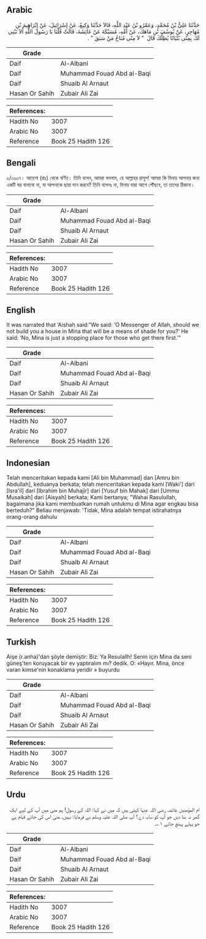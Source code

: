 ## Arabic


<div dir="rtl" lang="ar" style={{fontSize:'larger',backgroundColor:'#f8f9fa',padding:20}}>
حَدَّثَنَا عَلِيُّ بْنُ مُحَمَّدٍ، وَعَمْرُو بْنُ عَبْدِ اللَّهِ، قَالاَ حَدَّثَنَا وَكِيعٌ، عَنْ إِسْرَائِيلَ، عَنْ إِبْرَاهِيمَ بْنِ مُهَاجِرٍ، عَنْ يُوسُفَ بْنِ مَاهَكَ، عَنْ أُمِّهِ، مُسَيْكَةَ عَنْ عَائِشَةَ، قَالَتْ قُلْنَا يَا رَسُولَ اللَّهِ أَلاَ نَبْنِي لَكَ بِمِنًى بُنْيَانًا يُظِلُّكَ قَالَ ‏ "‏ لاَ مِنًى مُنَاخُ مَنْ سَبَقَ ‏"‏ ‏.‏
</div>
<div style={{backgroundColor:'#f8f9fa',padding:20, marginBottom: 10}}><table> <thead> <tr> <th>Grade</th> <th></th> </tr> </thead> <tbody> <tr><td>Daif</td><td>Al-Albani</td></tr><tr><td>Daif</td><td>Muhammad Fouad Abd al-Baqi</td></tr><tr><td>Daif</td><td>Shuaib Al Arnaut</td></tr><tr><td>Hasan Or Sahih</td><td>Zubair Ali Zai</td></tr></tbody></table><table> <thead> <tr> <th>References:</th> <th></th> </tr> </thead> <tbody><tr><td>Hadith No</td><td>3007</td></tr><tr><td>Arabic No</td><td>3007</td></tr><tr><td>Reference</td><td>Book 25 Hadith 126</td></tr></tbody></table></div>

## Bengali


<div dir="ltr" lang="bn" style={{fontSize:'larger',backgroundColor:'#f8f9fa',padding:20}}>
২/৩০০৭। আয়েশা (রাঃ) থেকে বর্ণিত। তিনি বলেন, আমরা বললাম, হে আল্লাহর রাসূল! আমরা কি মিনায় আপনার জন্য একটি ঘর বানাবো না, যা আপনাকে ছায়া দান করবে? তিনি বলেনঃ না, মিনায় যারা আগে পৌঁছবে, তা তাদের ঠিকানা।
</div>
<div style={{backgroundColor:'#f8f9fa',padding:20, marginBottom: 10}}><table> <thead> <tr> <th>Grade</th> <th></th> </tr> </thead> <tbody> <tr><td>Daif</td><td>Al-Albani</td></tr><tr><td>Daif</td><td>Muhammad Fouad Abd al-Baqi</td></tr><tr><td>Daif</td><td>Shuaib Al Arnaut</td></tr><tr><td>Hasan Or Sahih</td><td>Zubair Ali Zai</td></tr></tbody></table><table> <thead> <tr> <th>References:</th> <th></th> </tr> </thead> <tbody><tr><td>Hadith No</td><td>3007</td></tr><tr><td>Arabic No</td><td>3007</td></tr><tr><td>Reference</td><td>Book 25 Hadith 126</td></tr></tbody></table></div>

## English


<div dir="ltr" lang="en" style={{fontSize:'larger',backgroundColor:'#f8f9fa',padding:20}}>
It was narrated that ‘Aishah said:“We said: ‘O Messenger of Allah, should we not build you a house in Mina that will be a means of shade for you?’ He said: ‘No, Mina is just a stopping place for those who get there first.’”
</div>
<div style={{backgroundColor:'#f8f9fa',padding:20, marginBottom: 10}}><table> <thead> <tr> <th>Grade</th> <th></th> </tr> </thead> <tbody> <tr><td>Daif</td><td>Al-Albani</td></tr><tr><td>Daif</td><td>Muhammad Fouad Abd al-Baqi</td></tr><tr><td>Daif</td><td>Shuaib Al Arnaut</td></tr><tr><td>Hasan Or Sahih</td><td>Zubair Ali Zai</td></tr></tbody></table><table> <thead> <tr> <th>References:</th> <th></th> </tr> </thead> <tbody><tr><td>Hadith No</td><td>3007</td></tr><tr><td>Arabic No</td><td>3007</td></tr><tr><td>Reference</td><td>Book 25 Hadith 126</td></tr></tbody></table></div>

## Indonesian


<div dir="ltr" lang="id" style={{fontSize:'larger',backgroundColor:'#f8f9fa',padding:20}}>
Telah menceritakan kepada kami [Ali bin Muhammad] dan [Amru bin Abdullah], keduanya berkata; telah menceritakan kepada kami [Waki'] dari [Isra'il] dari [Ibrahim bin Muhajir] dari [Yusuf bin Mahak] dari [Ummu Musaikah] dari [Aisyah] berkata; Kami bertanya; "Wahai Rasulullah, bagaimana jika kami membuatkan rumah untukmu di Mina agar engkau bisa berteduh?" Beliau menjawab: 'Tidak, Mina adalah tempat istirahatnya orang-orang dahulu
</div>
<div style={{backgroundColor:'#f8f9fa',padding:20, marginBottom: 10}}><table> <thead> <tr> <th>Grade</th> <th></th> </tr> </thead> <tbody> <tr><td>Daif</td><td>Al-Albani</td></tr><tr><td>Daif</td><td>Muhammad Fouad Abd al-Baqi</td></tr><tr><td>Daif</td><td>Shuaib Al Arnaut</td></tr><tr><td>Hasan Or Sahih</td><td>Zubair Ali Zai</td></tr></tbody></table><table> <thead> <tr> <th>References:</th> <th></th> </tr> </thead> <tbody><tr><td>Hadith No</td><td>3007</td></tr><tr><td>Arabic No</td><td>3007</td></tr><tr><td>Reference</td><td>Book 25 Hadith 126</td></tr></tbody></table></div>

## Turkish


<div dir="ltr" lang="tr" style={{fontSize:'larger',backgroundColor:'#f8f9fa',padding:20}}>
Aişe (r.anha)'dan şöyle demiştir: Biz: Ya Resulallh! Senin için Mina da seni güneş'ten koruyacak bir ev yaptıralım mı? dedik. O: «Hayır. Mina, önce varan kimse'nin konaklama yeridir » buyurdu
</div>
<div style={{backgroundColor:'#f8f9fa',padding:20, marginBottom: 10}}><table> <thead> <tr> <th>Grade</th> <th></th> </tr> </thead> <tbody> <tr><td>Daif</td><td>Al-Albani</td></tr><tr><td>Daif</td><td>Muhammad Fouad Abd al-Baqi</td></tr><tr><td>Daif</td><td>Shuaib Al Arnaut</td></tr><tr><td>Hasan Or Sahih</td><td>Zubair Ali Zai</td></tr></tbody></table><table> <thead> <tr> <th>References:</th> <th></th> </tr> </thead> <tbody><tr><td>Hadith No</td><td>3007</td></tr><tr><td>Arabic No</td><td>3007</td></tr><tr><td>Reference</td><td>Book 25 Hadith 126</td></tr></tbody></table></div>

## Urdu


<div dir="rtl" lang="ur" style={{fontSize:'larger',backgroundColor:'#f8f9fa',padding:20}}>
ام المؤمنین عائشہ رضی اللہ عنہا کہتی ہیں کہ میں نے کہا: اللہ کے رسول! ہم منیٰ میں آپ کے لیے ایک گھر نہ بنا دیں جو آپ کو سایہ دے؟ آپ صلی اللہ علیہ وسلم نے فرمایا: نہیں، منیٰ اس کی جائے قیام ہے جو پہلے پہنچ جائے ۱؎۔
</div>
<div style={{backgroundColor:'#f8f9fa',padding:20, marginBottom: 10}}><table> <thead> <tr> <th>Grade</th> <th></th> </tr> </thead> <tbody> <tr><td>Daif</td><td>Al-Albani</td></tr><tr><td>Daif</td><td>Muhammad Fouad Abd al-Baqi</td></tr><tr><td>Daif</td><td>Shuaib Al Arnaut</td></tr><tr><td>Hasan Or Sahih</td><td>Zubair Ali Zai</td></tr></tbody></table><table> <thead> <tr> <th>References:</th> <th></th> </tr> </thead> <tbody><tr><td>Hadith No</td><td>3007</td></tr><tr><td>Arabic No</td><td>3007</td></tr><tr><td>Reference</td><td>Book 25 Hadith 126</td></tr></tbody></table></div>